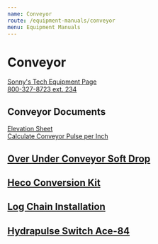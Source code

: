 ```yaml
---
name: Conveyor
route: /equipment-manuals/conveyor
menu: Equipment Manuals
---
```


<base target="_blank" rel="noopener noreferrer" />

# Conveyor

[Sonny's Tech Equipment Page](https://www.sonnysdirect.com/sonnysdirect/en/prd_car_wash_equipment_resources)  
[800-327-8723 ext. 234](tel:800-327-8723,234)

## Conveyor Documents

[Elevation Sheet](../public/conveyor/Conveyor-Elevation-Sheet.pdf)  
[Calculate Conveyor Pulse per Inch](../public/conveyor/Conveyor-PPI.pdf)

## [Over Under Conveyor Soft Drop](http://go.sonnysdirect.com/rs/587-KRL-127/images/manuals_equipment_conveyors_over_under_soft_drop.pdf)

## [Heco Conversion Kit](http://go.sonnysdirect.com/rs/587-KRL-127/images/manuals_equipment_conveyors_heco_conversion.pdf)

## [Log Chain Installation](http://go.sonnysdirect.com/rs/587-KRL-127/images/manuals_conveyors_logchain_conversion.pdf)

## [Hydrapulse Switch Ace-84](http://go.sonnysdirect.com/rs/587-KRL-127/images/manuals_switch_hydrapulseace84.pdf)
